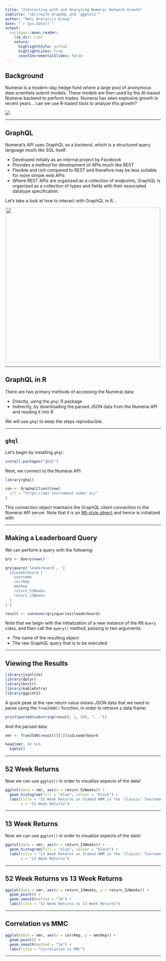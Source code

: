 ```yaml
---
title: "Interacting with and Analyzing Numerai Network Growth"
subtitle: "<br/>with GraphQL and `ggplot2`"
author: "Omni Analytics Group"
date: "`r Sys.Date()`"
output:
  xaringan::moon_reader:
    lib_dir: libs
    nature:
      highlightStyle: github
      highlightLines: true
      countIncrementalSlides: false
---
```


## Background

Numerai is a modern-day hedge fund where a large pool of anonymous data scientists submit models. These models are then used by the AI-based Numerai backend to perform trades. Numerai has seen explosive growth in recent years... can we use R-based tools to analyze this growth?

![](images/numerai.png)

---

## GraphQL

Numerai's API uses GraphQL as a backend, which is a structured query language much like SQL itself.

- Developed initially as an internal project by Facebook
- Provides a method for development of APIs much like REST
- Flexible and rich compared to REST and therefore may be less suitable for more simple web APIs
- Where REST APIs are organized as a collection of endpoints, GraphQL is organized as a collection of types and fields with their associated datatype specification.

Let's take a look at how to interact with GraphQL in R...

<div style="text-align: center;"><img src="images/graphql.png" width=500></div>

---

## GraphQL in R

There are two primary methods of accessing the Numerai data:

- Directly, using the `ghql` R package
- Indirectly, by downloading the parsed JSON data from the Numerai API and reading it into R

We will use `ghql` to keep the steps reproducible.

---

## `ghql`

Let's begin by installing `ghql`:

```r
install.packages("ghql")
```

Next, we connect to the Numerai API:

```r
library(ghql)

con <- GraphqlClient$new(
  url = "https://api-tournament.numer.ai/"
)
```

This connection object maintains the GraphQL client connection to the Numerai API server. Note that it is an <a href="https://adv-r.hadley.nz/r6.html">R6-style object</a> and hence is initialized with 

---

## Making a Leaderboard Query

We can perform a query with the following:

```r
qry <- Query$new()

qry$query('leaderboard', '{
  v2Leaderboard {
    username
    corrRep
    mmcRep
    return_52Weeks
    return_13Weeks
  }
}')

result <- con$exec(qry$queries$leaderboard)
```

Note that we begin with the initialization of a new instance of the R6 `Query` class, and then call the `query()` method, passing in two arguments:

- The name of the resulting object
- The raw GraphQL query that is to be executed

---

## Viewing the Results

```r
library(jsonlite)
library(dplyr)
library(knitr)
library(kableExtra)
library(ggplot2)
```

A quick peak at the raw return value shows JSON data that we need to parse using the `fromJSON()` function, in order to retrieve a data frame:

```r
print(paste0(substring(result, 1, 50), "..."))
```

And the parsed data:

```r
nmr <- fromJSON(result)[[1]]$v2Leaderboard

head(nmr, 4) %>%
  kable()
```

---

## 52 Week Returns

Now we can use `ggplot()` in order to visualize aspects of the data!

```r
ggplot(data = nmr, aes(x = return_52Weeks)) +
  geom_histogram(fill = "blue", colour = "black") +
  labs(title = "52 Week Returns on Staked NMR in the 'Classic' Tournament", 
       x = "52 Week Returns")
```

---

## 13 Week Returns

Now we can use `ggplot()` in order to visualize aspects of the data!

```r
ggplot(data = nmr, aes(x = return_13Weeks)) +
  geom_histogram(fill = "blue", colour = "black") +
  labs(title = "13 Week Returns on Staked NMR in the 'Classic' Tournament", 
       x = "13 Week Returns")
```

---

## 52 Week Returns vs 13 Week Returns

```r
ggplot(data = nmr, aes(x = return_13Weeks, y = return_52Weeks)) +
  geom_point() +
  geom_smooth(method = "lm") +
  labs(title = "52 Week Returns vs 13 Week Returns")
```

---

## Correlation vs MMC

```r
ggplot(data = nmr, aes(x = corrRep, y = mmcRep)) +
  geom_point() +
  geom_smooth(method = "lm") +
  labs(title = "Correlation vs MMC")
```

---

